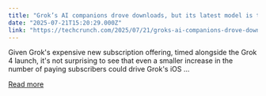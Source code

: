 ```yaml
---
title: "Grok’s AI companions drove downloads, but its latest model is the one making money"
date: "2025-07-21T15:20:29.000Z"
link: "https://techcrunch.com/2025/07/21/groks-ai-companions-drove-downloads-but-its-latest-model-is-the-one-making-money/"
---
```


Given Grok's expensive new subscription offering, timed alongside the Grok 4 launch, it's not surprising to see that even a smaller increase in the number of paying subscribers could drive Grok's iOS ...

[Read more](https://techcrunch.com/2025/07/21/groks-ai-companions-drove-downloads-but-its-latest-model-is-the-one-making-money/)
